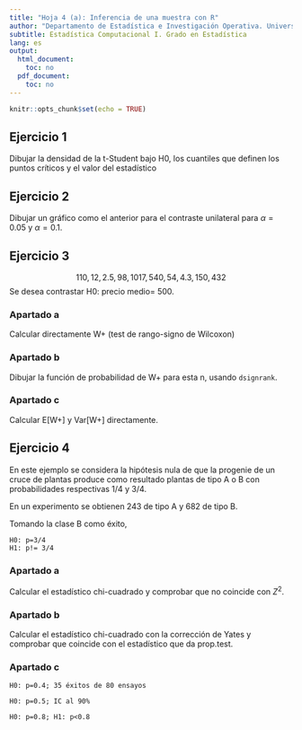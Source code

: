 ```yaml
---
title: "Hoja 4 (a): Inferencia de una muestra con R"
author: "Departamento de Estadística e Investigación Operativa. Universidad de Sevilla"
subtitle: Estadística Computacional I. Grado en Estadística
lang: es
output:
  html_document: 
    toc: no
  pdf_document: 
    toc: no
---
```


```r
knitr::opts_chunk$set(echo = TRUE)
```


## Ejercicio 1

Dibujar la densidad de la t-Student bajo H0, los cuantiles que definen los puntos críticos y el valor del estadístico


## Ejercicio 2

Dibujar un gráfico como el anterior para el contraste unilateral
para $\alpha=0.05$ y $\alpha=0.1$.

## Ejercicio 3

$$
110, 12, 2.5, 98, 1017, 540, 54, 4.3, 150, 432
$$
Se desea contrastar H0: precio medio= 500.



### Apartado a

Calcular directamente W+ (test de rango-signo de Wilcoxon)


### Apartado b

Dibujar la función de probabilidad de W+ para esta n, usando `dsignrank`.




### Apartado c 

Calcular E[W+] y Var[W+] directamente.


## Ejercicio 4

En este ejemplo se considera la hipótesis nula de que la progenie de un cruce de plantas produce como resultado plantas de tipo A o B con probabilidades respectivas 1/4 y 3/4.

En un experimento se obtienen 243 de tipo A y 682 de tipo B.

Tomando la clase B como éxito,

```
H0: p=3/4
H1: p!= 3/4
```


### Apartado a

Calcular el estadístico chi-cuadrado y comprobar que no coincide con $Z^2$.

### Apartado b

Calcular el estadístico chi-cuadrado con la corrección de Yates y comprobar que coincide con el estadístico que da prop.test.



### Apartado c

```
H0: p=0.4; 35 éxitos de 80 ensayos
```


```
H0: p=0.5; IC al 90%
```



```
H0: p=0.8; H1: p<0.8
```




